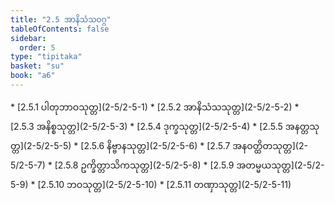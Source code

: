 ```yaml
---
title: "2.5 အာနိသံသဝဂ္ဂ"
tableOfContents: false
sidebar:
  order: 5
type: "tipitaka"
basket: "su"
book: "a6"
---
```



<DynamicBreadcrumb />



<TableOfContents book="a6" section="2.5">
* [2.5.1 ပါတုဘာဝသုတ္တ](2-5/2-5-1)
* [2.5.2 အာနိသံသသုတ္တ](2-5/2-5-2)
* [2.5.3 အနိစ္စသုတ္တ](2-5/2-5-3)
* [2.5.4 ဒုက္ခသုတ္တ](2-5/2-5-4)
* [2.5.5 အနတ္တသုတ္တ](2-5/2-5-5)
* [2.5.6 နိဗ္ဗာနသုတ္တ](2-5/2-5-6)
* [2.5.7 အနဝတ္ထိတသုတ္တ](2-5/2-5-7)
* [2.5.8 ဥက္ခိတ္တာသိကသုတ္တ](2-5/2-5-8)
* [2.5.9 အတမ္မယသုတ္တ](2-5/2-5-9)
* [2.5.10 ဘဝသုတ္တ](2-5/2-5-10)
* [2.5.11 တဏှာသုတ္တ](2-5/2-5-11)
</TableOfContents>